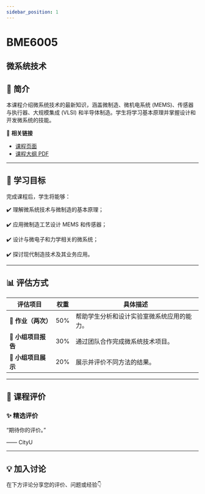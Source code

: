 ```yaml
---
sidebar_position: 1
---
```


# BME6005
## 微系统技术

## **📘 简介**
本课程介绍微系统技术的最新知识，涵盖微制造、微机电系统 (MEMS)、传感器与执行器、大规模集成 (VLSI) 和半导体制造。学生将学习基本原理并掌握设计和开发微系统的技能。

🔗 **相关链接**
- [课程页面](https://www.cityu.edu.hk/catalogue/pg/202425/course/BME6005.htm)
- [课程大纲 PDF](https://www.cityu.edu.hk/catalogue/pg/202425/course/BME6005.pdf)

---

## **🎯 学习目标**

完成课程后，学生将能够：

✔️ 理解微系统技术与微制造的基本原理；

✔️ 应用微制造工艺设计 MEMS 和传感器；

✔️ 设计与微电子和力学相关的微系统；

✔️ 探讨现代制造技术及其业务应用。

---

## **📊 评估方式**

| **评估项目**          | **权重** | **具体描述**                                                                                       |
|----------------------|---------|---------------------------------------------------------------------------------------------------|
| **📄 作业（两次）**    | 50%     | 帮助学生分析和设计实验室微系统应用的能力。                                                         |
| **📄 小组项目报告**    | 30%     | 通过团队合作完成微系统技术项目。                                                                   |
| **📄 小组项目展示**    | 20%     | 展示并评价不同方法的结果。                                                                         |

---

## **💬 课程评价**

### ✨ **精选评价**
<div className={commentStyles.commentBox}>
    <p className={commentStyles.commentText}>
        “期待你的评价。”
    </p>
    <p className={commentStyles.commentAuthor}>—— CityU</p>
</div>

---

## **💡 加入讨论**

在下方评论分享您的评价、问题或经验👇
<Utterances />